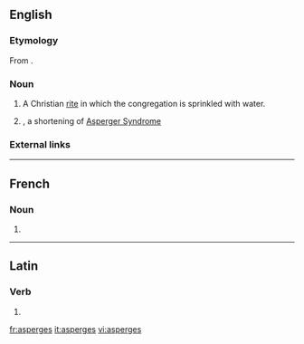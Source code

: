 {{also|asparges}}
==English==

===Etymology===
From {{etyl|la}} {{term|aspergo|aspergō|to sprinkle|lang=la}}.

===Noun===
{{en-noun|-}}

# A Christian [[rite]] in which the congregation is sprinkled with water.
# {{misspelling of|Asperger's}}, a shortening of [[w:Asperger Syndrome|Asperger Syndrome]]

===External links===
{{pedia}}

----

==French==

===Noun===
{{infl|fr|plural}} {{f|p}}

# {{plural of|asperge|lang=French}}

----

==Latin==

===Verb===
{{la-verb-form|aspergēs}}

# {{conjugation of|[[aspergo#Latin|aspergō]]||2|s|fut|act|ind|lang=la}}

[[fr:asperges]]
[[it:asperges]]
[[vi:asperges]]